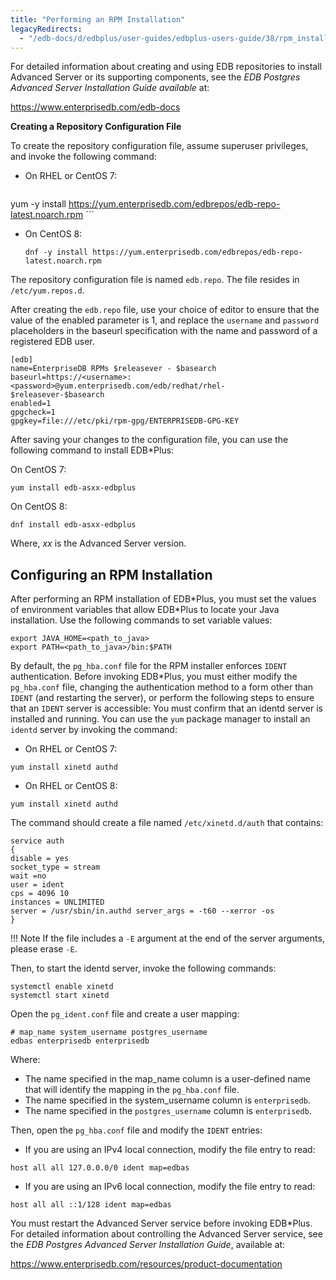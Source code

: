 ```yaml
---
title: "Performing an RPM Installation"
legacyRedirects:
  - "/edb-docs/d/edbplus/user-guides/edbplus-users-guide/38/rpm_installation"
---
```


<div id="rpm_installation" class="registered_link"></div>


For detailed information about creating and using EDB repositories to install Advanced Server or its supporting components, see the *EDB Postgres Advanced Server Installation Guide available* at:

<https://www.enterprisedb.com/edb-docs>

**Creating a Repository Configuration File**

To create the repository configuration file, assume superuser privileges, and invoke the following command:

- On RHEL or CentOS 7:

    ```text    
 yum -y install https://yum.enterprisedb.com/edbrepos/edb-repo-latest.noarch.rpm
    ``` 

- On CentOS 8:

    ```text
    dnf -y install https://yum.enterprisedb.com/edbrepos/edb-repo-latest.noarch.rpm
    ```

The repository configuration file is named `edb.repo`. The file resides in `/etc/yum.repos.d`.

After creating the `edb.repo` file, use your choice of editor to ensure that the value of the enabled parameter is 1, and
replace the `username` and `password` placeholders in the baseurl specification with the name and password of a
registered EDB user.

```
[edb]
name=EnterpriseDB RPMs $releasever - $basearch
baseurl=https://<username>:<password>@yum.enterprisedb.com/edb/redhat/rhel-
$releasever-$basearch
enabled=1
gpgcheck=1
gpgkey=file:///etc/pki/rpm-gpg/ENTERPRISEDB-GPG-KEY
```
After saving your changes to the configuration file, you can use the following command to install EDB*Plus:

On CentOS 7:

    
    yum install edb-asxx-edbplus


On CentOS 8:

    
    dnf install edb-asxx-edbplus    

Where, *xx* is the Advanced Server version.


## Configuring an RPM Installation

After performing an RPM installation of EDB\*Plus, you must set the values of environment variables that allow
EDB\*Plus to locate your Java installation. Use the following commands to set variable values:

```text
export JAVA_HOME=<path_to_java>
export PATH=<path_to_java>/bin:$PATH
```

By default, the `pg_hba.conf` file for the RPM installer enforces `IDENT` authentication. Before invoking EDB*Plus,
you must either modify the `pg_hba.conf` file, changing the authentication method to a form other than `IDENT` (and
restarting the server), or perform the following steps to ensure that an `IDENT` server is accessible:
You must confirm that an identd server is installed and running. You can use the `yum` package manager to install an
`identd` server by invoking the command:

- On RHEL or CentOS 7:

```text
yum install xinetd authd
```

- On RHEL or CentOS 8:

```text
yum install xinetd authd
```

The command should create a file named ``/etc/xinetd.d/auth`` that contains:

```text
service auth
{
disable = yes
socket_type = stream
wait =no
user = ident
cps = 4096 10
instances = UNLIMITED
server = /usr/sbin/in.authd server_args = -t60 --xerror -os
}
```

!!! Note
    If the file includes a `-E` argument at the end of the server arguments, please erase `-E`.


Then, to start the identd server, invoke the following commands:

```text
systemctl enable xinetd
systemctl start xinetd
```

Open the `pg_ident.conf` file and create a user mapping:

```
# map_name system_username postgres_username
edbas enterprisedb enterprisedb
```

Where:

- The name specified in the map_name column is a user-defined name that will identify the mapping in the
`pg_hba.conf` file.
- The name specified in the system_username column is `enterprisedb`.
- The name specified in the `postgres_username` column is `enterprisedb`.

Then, open the `pg_hba.conf` file and modify the `IDENT` entries:

- If you are using an IPv4 local connection, modify the file entry to read:

`host all all 127.0.0.0/0 ident map=edbas`

- If you are using an IPv6 local connection, modify the file entry to read:

`host all all ::1/128 ident map=edbas`

You must restart the Advanced Server service before invoking EDB\*Plus. For detailed information about controlling
the Advanced Server service, see the *EDB Postgres Advanced Server Installation Guide*, available at:

<https://www.enterprisedb.com/resources/product-documentation>


